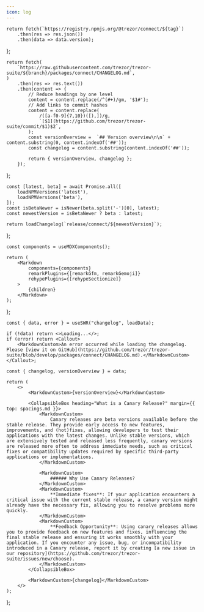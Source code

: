 ```yaml
---
icon: log
---
```





    return fetch(`https://registry.npmjs.org/@trezor/connect/${tag}`)
        .then(res => res.json())
        .then(data => data.version);
};

    return fetch(
        `https://raw.githubusercontent.com/trezor/trezor-suite/${branch}/packages/connect/CHANGELOG.md`,
    )
        .then(res => res.text())
        .then(content => {
            // Reduce headings by one level
            content = content.replace(/^(#+)/gm, '$1#');
            // Add links to commit hashes
            content = content.replace(
                /([a-f0-9]{7,10})([),])/g,
                `[$1](https://github.com/trezor/trezor-suite/commit/$1)$2`,
            );
            const versionOverview =  `## Version overview\n\n` + content.substring(0, content.indexOf('##'));
            const changelog = content.substring(content.indexOf('##'));

            return { versionOverview, changelog };
        });

};

    const [latest, beta] = await Promise.all([
        loadNPMVersions('latest'),
        loadNPMVersions('beta'),
    ]);
    const isBetaNewer = isNewer(beta.split('-')[0], latest);
    const newestVersion = isBetaNewer ? beta : latest;

    return loadChangelog(`release/connect/${newestVersion}`);

};

    const components = useMDXComponents();

    return (
        <Markdown
            components={components}
            remarkPlugins={[remarkGfm, remarkGemoji]}
            rehypePlugins={[rehypeSectionize]}
        >
            {children}
        </Markdown>
    );

};

    const { data, error } = useSWR("changelog", loadData);

    if (!data) return <>Loading...</>;
    if (error) return <Callout>
        <MarkdownCustom>An error occurred while loading the changelog. Please [view it on GitHub](https://github.com/trezor/trezor-suite/blob/develop/packages/connect/CHANGELOG.md).</MarkdownCustom>
    </Callout>;

    const { changelog, versionOverview } = data;

    return (
        <>
            <MarkdownCustom>{versionOverview}</MarkdownCustom>

            <CollapsibleBox heading="What is a Canary Release?" margin={{ top: spacings.md }}>
                <MarkdownCustom>
                    Canary releases are beta versions available before the stable release. They provide early access to new features, improvements, and (hot)fixes, allowing developers to test their applications with the latest changes. Unlike stable versions, which are extensively tested and released less frequently, canary versions are released more often to address immediate needs, such as critical fixes or compatibility updates required by specific third-party applications or implementations.
                </MarkdownCustom>

                <MarkdownCustom>
                    ###### Why Use Canary Releases?
                </MarkdownCustom>
                <MarkdownCustom>
                    **Immediate fixes**: If your application encounters a critical issue with the current stable release, a canary version might already have the necessary fix, allowing you to resolve problems more quickly.
                </MarkdownCustom>
                <MarkdownCustom>
                    **Feedback Opportunity**: Using canary releases allows you to provide feedback on new features and fixes, influencing the final stable release and ensuring it works smoothly with your application. If you encounter any issue, bug, or incompatibility introduced in a Canary release, report it by creating [a new issue in our repository](https://github.com/trezor/trezor-suite/issues/new/choose).
                </MarkdownCustom>
            </CollapsibleBox>

            <MarkdownCustom>{changelog}</MarkdownCustom>
        </>
    );

};

<Changelog />
